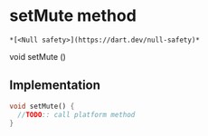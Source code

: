 # setMute method

    *[<Null safety>](https://dart.dev/null-safety)*

void setMute
()

## Implementation

```dart
void setMute() {
  //TODO:: call platform method
}
```
